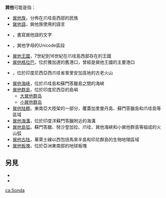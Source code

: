 '''巽他'''可能是指：
* [[巽他族|巽他族]]，分佈在爪哇島西部的民族
* [[巽他語|巽他語]]，巽他族使用的語言
* {{tsl|en|Sundanese script|巽他字母}}，書寫巽他語的文字
* {{tsl|en|Sundanese (Unicode block)|巽他字母 (Unicode區段)}}，巽他字母的Unicode區段
* [[巽他王國|巽他王國]]，7世紀到16世紀在爪哇島西部存在的王國
* [[巽他格拉巴|巽他格拉巴]]，位於雅加達的舊港口，曾經是巽他王國的主要港口
* {{tsl|en|Mount Sunda|巽他火山}}，位於印度尼西亞西爪哇省普里安加高地的古老火山
* [[巽他海峡|巽他海峡]]，位於爪哇島和蘇門答臘島之間的海峽
* [[巽他群島|巽他群島]]，位於印度尼西亞的島嶼
** [[大巽他群岛|大巽他群岛]]
** [[小巽他群岛|小巽他群岛]]
* [[巽他陆棚|巽他陆棚]]，東南亞大陸架的一部分，覆蓋加里曼丹島、蘇門答臘島和爪哇島等區域
* [[巽他海溝|巽他海溝]]，位於印度洋蘇門答臘附近的海溝
* [[巽他島弧|巽他島弧]]，蘇門答臘、努沙登加拉、爪哇、巽他海峽和小巽他群島等組成的火山弧 
* [[巽他古陆|巽他古陆]]，華萊士線以西包括馬來半島和印尼群島的生物地理區域
* [[巽他板塊|巽他板塊]]，位於亞洲東南部的地球板塊

== 另見 ==
* {{Lookfrom|巽他}}
* {{Intitle|巽他}}

{{disambig|Cat=二字地名消歧义}}

[[ca:Sonda|ca:Sonda]]